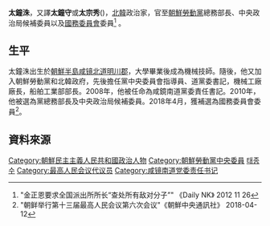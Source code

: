 '''太鐘洙'''，又譯'''太鐘守'''或'''太宗秀'''({{bd|1936年|3月20日|||}})，[[北韓|北韓]]政治家，官至[[朝鮮勞動黨|朝鮮勞動黨]]總務部長、中央政治局候補委員以及[[朝鲜民主主义人民共和国国务委员会|國務委員會]]委員<ref>"金正恩要求全国派出所所长“查处所有敌对分子”" 《Daily NK》 2012 11 26</ref> 。

==生平==
太鐘洙出生於[[朝鮮半島|朝鮮半島]][[咸镜北道|咸镜北道]][[明川郡|明川郡]]，大學畢業後成為機械技師。隨後，他又加入朝鮮勞動黨和北韓政府，先後擔任黨中央委員會指導員、道黨委書記，機械工廠廠長，船舶工業部部長。2008年，他被任命為咸鏡南道黨委責任書記。2010年，他被選為黨總務部長及中央政治局候補委員。2018年4月，獲補選為國務委員會委員<ref>"朝鲜举行第十三届最高人民会议第六次会议"《朝鮮中央通訊社》 2018-04-12</ref>。

==資料來源==
{{reflist}}

[[Category:朝鮮民主主義人民共和國政治人物|Category:朝鮮民主主義人民共和國政治人物]]
[[Category:朝鮮勞動黨中央委員|Category:朝鮮勞動黨中央委員]]
[[Category:咸镜北道出身人物|태종수]]
[[Category:最高人民会议代议员|Category:最高人民会议代议员]]
[[Category:咸镜南道党委责任书记|Category:咸镜南道党委责任书记]]